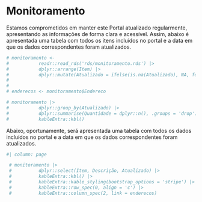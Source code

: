 # Monitoramento

Estamos comprometidos em manter este Portal atualizado regularmente, apresentando as informações de forma clara e acessível. Assim, abaixo é apresentada uma tabela com todos os itens incluídos no portal e a data em que os dados correspondentes foram atualizados.


```r

# monitoramento <-
#           readr::read_rds('rds/monitoramento.rds') |> 
#           dplyr::arrange(Item) |> 
#           dplyr::mutate(Atualizado = ifelse(is.na(Atualizado), NA, format(Atualizado, '%d/%m/%Y')))
# 
# 
# enderecos <- monitoramento$Endereco


```



```r

# monitoramento |> 
#           dplyr::group_by(Atualizado) |> 
#           dplyr::summarise(Quantidade = dplyr::n(), .groups = 'drop') |> 
#           kableExtra::kbl()


```

Abaixo, oportunamente, será apresentada uma tabela com todos os dados incluídos no portal e a data em que os dados correspondentes foram atualizados.


```r
#| column: page

 # monitoramento |>
 #          dplyr::select(Item, Descrição, Atualizado) |>
 #          kableExtra::kbl() |>
 #          kableExtra::kable_styling(bootstrap_options = 'stripe') |>
 #          kableExtra::row_spec(0, align = 'c') |> 
 #          kableExtra::column_spec(2, link = enderecos)



```

